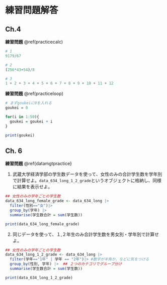 # 練習問題解答 {#practiceanswer}


## Ch.4

**練習問題** \@ref(practicecalc)

```r
# 1
9179/67

# 2
(256*43+54)/8

# 3
1 + 2 + 3 + 4 + 5 + 6 + 7 + 8 + 9 + 10 + 11 + 12

```

**練習問題** \@ref(practiceloop)

```r
# まずgoukeiに0を入れる
goukei = 0

for(i in 1:50){
  goukei = goukei + i
}

print(goukei)
```


## Ch. 6

**練習問題** \@ref{datamgtpractice}

1. 武蔵大学経済学部の学生数データを使って、女性のみの合計学生数を学年別で計算せよ。`data_634_long_1_2_grade`というオブジェクトに格納し、同様に結果を表示せよ。

```r
## 女性のみの学年ごとの学生数
data_634_long_female_grade <- data_634_long |>
  filter(性別=="女")|>
  group_by(学年) |>
  summarise(学生数合計 = sum(学生数))

print(data_634_long_female_grade)
```

2. 同じデータを使って、１,２年生のみ合計学生数を男女別・学年別で計算せよ。

```r
## 女性のみの学年ごとの学生数
data_634_long_1_2_grade <- data_634_long |>
  filter(学年=="1年" | 学年 == "2年")|> #数字が半角か、などに気をつける
  group_by(性別, 学年) |>  ## ２つのカテゴリでグループ分け
  summarise(学生数合計 = sum(学生数))

print(data_634_long_1_2_grade)
```
